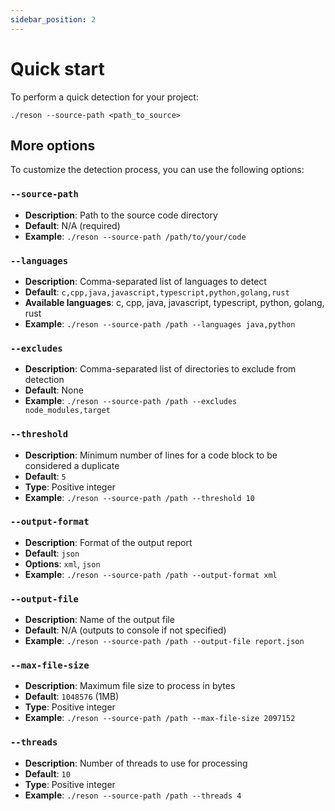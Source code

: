 ```yaml
---
sidebar_position: 2
---
```


# Quick start

To perform a quick detection for your project:

```shell
./reson --source-path <path_to_source>
```

## More options

To customize the detection process, you can use the following options:

### `--source-path`
- **Description**: Path to the source code directory
- **Default**: N/A (required)
- **Example**: `./reson --source-path /path/to/your/code`

### `--languages`
- **Description**: Comma-separated list of languages to detect
- **Default**: `c,cpp,java,javascript,typescript,python,golang,rust`
- **Available languages**: c, cpp, java, javascript, typescript, python, golang, rust
- **Example**: `./reson --source-path /path --languages java,python`

### `--excludes`
- **Description**: Comma-separated list of directories to exclude from detection
- **Default**: None
- **Example**: `./reson --source-path /path --excludes node_modules,target`

### `--threshold`
- **Description**: Minimum number of lines for a code block to be considered a duplicate
- **Default**: `5`
- **Type**: Positive integer
- **Example**: `./reson --source-path /path --threshold 10`

### `--output-format`
- **Description**: Format of the output report
- **Default**: `json`
- **Options**: `xml`, `json`
- **Example**: `./reson --source-path /path --output-format xml`

### `--output-file`
- **Description**: Name of the output file
- **Default**: N/A (outputs to console if not specified)
- **Example**: `./reson --source-path /path --output-file report.json`

### `--max-file-size`
- **Description**: Maximum file size to process in bytes
- **Default**: `1048576` (1MB)
- **Type**: Positive integer
- **Example**: `./reson --source-path /path --max-file-size 2097152`

### `--threads`
- **Description**: Number of threads to use for processing
- **Default**: `10`
- **Type**: Positive integer
- **Example**: `./reson --source-path /path --threads 4`
